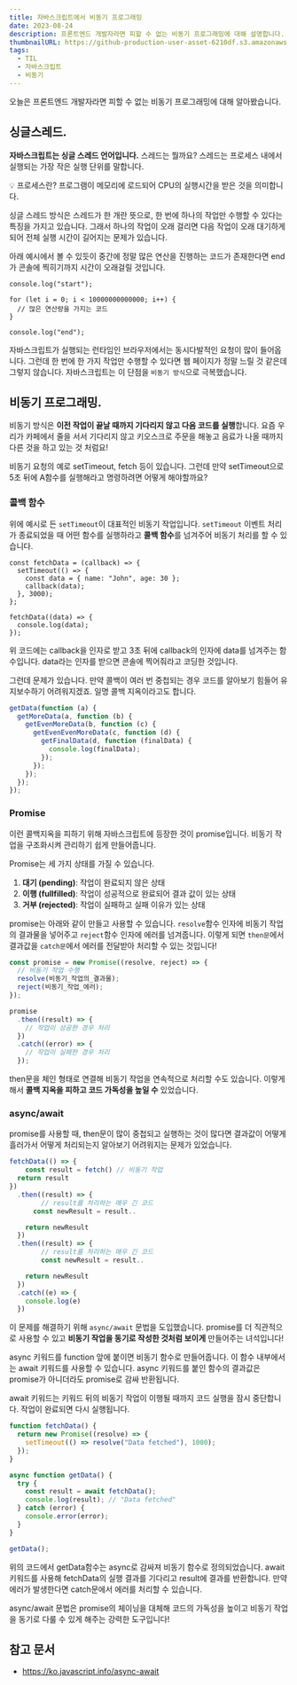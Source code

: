 ```yaml
---
title: 자바스크립트에서 비동기 프로그래밍
date: 2023-08-24
description: 프론트엔드 개발자라면 피할 수 없는 비동기 프로그래밍에 대해 설명합니다.
thumbnailURL: https://github-production-user-asset-6210df.s3.amazonaws.com/41099712/277336402-c1c9d896-af6c-41e1-b643-8b69350139ac.png
tags:
  - TIL
  - 자바스크립트
  - 비동기
---
```


오늘은 프론트엔드 개발자라면 피할 수 없는 비동기 프로그래밍에 대해 알아봤습니다.

## 싱글스레드.

**자바스크립트는 싱글 스레드 언어입니다.** 스레드는 뭘까요? 스레드는 프로세스 내에서 실행되는 가장 작은 실행 단위를 말합니다.

<aside>
💡 프로세스란? 프로그램이 메모리에 로드되어 CPU의 실행시간을 받은 것을 의미합니다.

</aside>

싱글 스레드 방식은 스레드가 한 개란 뜻으로, 한 번에 하나의 작업만 수행할 수 있다는 특징을 가지고 있습니다. 그래서 하나의 작업이 오래 걸리면 다음 작업이 오래 대기하게 되어 전체 실행 시간이 길어지는 문제가 있습니다.

아래 예시에서 볼 수 있듯이 중간에 정말 많은 연산을 진행하는 코드가 존재한다면 end가 콘솔에 찍히기까지 시간이 오래걸릴 것입니다.

```tsx
console.log("start");

for (let i = 0; i < 10000000000000; i++) {
  // 많은 연산량을 가지는 코드
}

console.log("end");
```

자바스크립트가 실행되는 런타임인 브라우저에서는 동시다발적인 요청이 많이 들어옵니다. 그런데 한 번에 한 가지 작업만 수행할 수 있다면 웹 페이지가 정말 느릴 것 같은데 그렇지 않습니다. 자바스크립트는 이 단점을 `비동기 방식`으로 극복했습니다.

## 비동기 프로그래밍.

비동기 방식은 **이전 작업이 끝날 때까지 기다리지 않고 다음 코드를 실행**합니다. 요즘 우리가 카페에서 줄을 서서 기다리지 않고 키오스크로 주문을 해놓고 음료가 나올 때까지 다른 것을 하고 있는 것 처럼요!

비동기 요청의 예로 setTimeout, fetch 등이 있습니다. 그런데 만약 setTimeout으로 5초 뒤에 A함수를 실행해라고 명령하려면 어떻게 해야할까요?

### 콜백 함수

위에 예시로 든 `setTimeout`이 대표적인 비동기 작업입니다. `setTimeout` 이벤트 처리가 종료되었을 때 어떤 함수를 실행하라고 **콜백 함수**를 넘겨주어 비동기 처리를 할 수 있습니다.

```tsx
const fetchData = (callback) => {
  setTimeout(() => {
    const data = { name: "John", age: 30 };
    callback(data);
  }, 3000);
};

fetchData((data) => {
  console.log(data);
});
```

위 코드에는 callback을 인자로 받고 3초 뒤에 callback의 인자에 data를 넘겨주는 함수입니다. data라는 인자를 받으면 콘솔에 찍어줘라고 코딩한 것입니다.

그런데 문제가 있습니다. 만약 콜백이 여러 번 중첩되는 경우 코드를 알아보기 힘들어 유지보수하기 어려워지겠죠. 일명 콜백 지옥이라고도 합니다.

```jsx
getData(function (a) {
  getMoreData(a, function (b) {
    getEvenMoreData(b, function (c) {
      getEvenEvenMoreData(c, function (d) {
        getFinalData(d, function (finalData) {
          console.log(finalData);
        });
      });
    });
  });
});
```

### Promise

이런 콜백지옥을 피하기 위해 자바스크립트에 등장한 것이 promise입니다. 비동기 작업을 구조화시켜 관리하기 쉽게 만들어줍니다.

Promise는 세 가지 상태를 가질 수 있습니다.

1. **대기 (pending)**: 작업이 완료되지 않은 상태
2. **이행 (fullfilled)**: 작업이 성공적으로 완료되어 결과 값이 있는 상태
3. **거부 (rejected)**: 작업이 실패하고 실패 이유가 있는 상태

promise는 아래와 같이 만들고 사용할 수 있습니다. `resolve`함수 인자에 비동기 작업의 결과물을 넣어주고 `reject`함수 인자에 에러를 넘겨줍니다. 이렇게 되면 `then문`에서 결과값을 `catch문`에서 에러를 전달받아 처리할 수 있는 것입니다!

```jsx
const promise = new Promise((resolve, reject) => {
  // 비동기 작업 수행
  resolve(비동기_작업의_결과물);
  reject(비동기_작업_에러);
});

promise
  .then((result) => {
    // 작업이 성공한 경우 처리
  })
  .catch((error) => {
    // 작업이 실패한 경우 처리
  });
```

then문을 체인 형태로 연결해 비동기 작업을 연속적으로 처리할 수도 있습니다. 이렇게 해서 **콜백 지옥을 피하고 코드 가독성을 높일 수** 있었습니다.

### async/await

promise를 사용할 때, then문이 많이 중첩되고 실행하는 것이 많다면 결과값이 어떻게 흘러가서 어떻게 처리되는지 알아보기 어려워지는 문제가 있었습니다.

```jsx
fetchData(() => {
	const result = fetch() // 비동기 작업
  return result
})
  .then((result) => {
		// result를 처리하는 매우 긴 코드
	  const newResult = result..

    return newResult
  })
  .then((result) => {
		// result를 처리하는 매우 긴 코드
		const newResult = result..

    return newResult
  })
  .catch((e) => {
    console.log(e)
  })
```

이 문제를 해결하기 위해 `async/await` 문법을 도입했습니다. promise를 더 직관적으로 사용할 수 있고 **비동기 작업을 동기로 작성한 것처럼 보이게** 만들어주는 녀석입니다!

async 키워드를 function 앞에 붙이면 비동기 함수로 만들어줍니다. 이 함수 내부에서는 await 키워드를 사용할 수 있습니다. async 키워드를 붙인 함수의 결과값은 promise가 아니더라도 promise로 감싸 반환됩니다.

await 키워드는 키워드 뒤의 비동기 작업이 이행될 때까지 코드 실행을 잠시 중단합니다. 작업이 완료되면 다시 실행됩니다.

```jsx
function fetchData() {
  return new Promise((resolve) => {
    setTimeout(() => resolve("Data fetched"), 1000);
  });
}

async function getData() {
  try {
    const result = await fetchData();
    console.log(result); // "Data fetched"
  } catch (error) {
    console.error(error);
  }
}

getData();
```

위의 코드에서 getData함수는 async로 감싸져 비동기 함수로 정의되었습니다. await 키워드를 사용해 fetchData의 실행 결과를 기다리고 result에 결과를 반환합니다. 만약 에러가 발생한다면 catch문에서 에러를 처리할 수 있습니다.

async/await 문법은 promise의 체이닝을 대체해 코드의 가독성을 높이고 비동기 작업을 동기로 다룰 수 있게 해주는 강력한 도구입니다!

## 참고 문서

- https://ko.javascript.info/async-await
